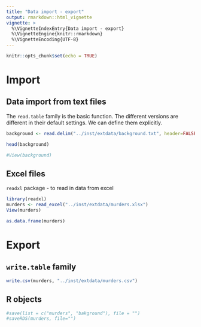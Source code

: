 ```yaml
---
title: "Data import - export"
output: rmarkdown::html_vignette
vignette: >
  %\VignetteIndexEntry{Data import - export}
  %\VignetteEngine{knitr::rmarkdown}
  %\VignetteEncoding{UTF-8}
---
```




```r
knitr::opts_chunk$set(echo = TRUE)
```

# Import

## Data import from text files

The `read.table` family is the basic function. The different versions are different in their default settings. We can define them explicitly. 

```r

background <- read.delim("../inst/extdata/background.txt", header=FALSE)

head(background)

#View(background)


```


## Excel files 


`readxl` package - to read in data from excel 

```r


library(readxl)
murders <- read_excel("../inst/extdata/murders.xlsx")
View(murders)

as.data.frame(murders)

```


# Export

## `write.table` family

```r

write.csv(murders, "../inst/extdata/murders.csv")


```

## R objects

```r

#save(list = c("murders", "bakground"), file = "")
#saveRDS(murders, file="")
```


